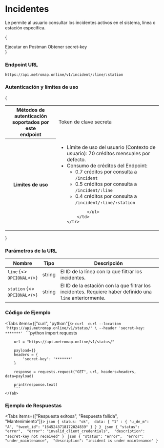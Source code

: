 
# Incidentes

Le permite al usuario consultar los incidentes activos en el sistema, línea o estación específica.

{<div className="row">

<Link className="btn default" href="hola">Ejecutar en Postman</Link>
<Link className="btn default" href="hola">Obtener secret-key</Link>
</div>}

### Endpoint URL

`https://api.metromap.online/v1/incident/:line/:station`

### Autenticación y límites de uso

{

<table>
    <tr>
        <th>Métodos de autenticación soportados por este<br/>endpoint</th>
        <td><Link className="contrast" href="docs/comenzar/credenciales">Token de clave secreta</Link></td>
    </tr>
    <tr>
        <th>Limites de uso</th>
        <td>
            <ul>
            <li>Límite de uso del usuario (Contexto de usuario): 70 créditos
            mensuales por defecto. 
            </li>
            <li>Consumo de créditos del Endpoint:
            <ul>
                <li>0.7 créditos por consulta a <code>/incident</code>
                </li>
                <li>0.5 créditos por consulta a <code>/incident/:line</code>
                </li>
                <li>0.4 créditos por consulta a <code>/incident/:line/:station</code>
                </li>
                </ul>
            </li>

            </ul>
        </td>
    </tr>

</table>

}

### Parámetros de la URL

| Nombre    | Tipo   | Descripción                                                                                               |
| --------- | ------ | --------------------------------------------------------------------------------------------------------- |
| `line` {<><br/><code className="opt docs">OPCIONAL</code></>}    | string | El ID de la línea con la que filtrar los incidentes.                                                      |
| `station` {<><br/><code className="opt docs">OPCIONAL</code></>} | string | El ID de la estación con la que filtrar los incidentes. Requiere haber definido una `line` anteriormente. |

### Código de Ejemplo

<Tabs items={["curl", "python"]}>
    <Tab>
        ```curl 
        curl --location 'https://api.metromap.online/v1/status/' \
        --header 'secret-key: *******'
        ```
    </Tab>
    <Tab>
        ```python 
        import requests

        url = "https://api.metromap.online/v1/status/"

        payload={}
        headers = {
            'secret-key': '*******'
        }

        response = requests.request("GET", url, headers=headers, data=payload)

        print(response.text)
        ```
    </Tab>

</Tabs>

### Ejemplo de Respuestas

<Tabs items={["Respuesta exitosa", "Respuesta fallida", "Mantenimiento"]}>
    <Tab>
    ```json
    {
        status: "ok", 
        data: {
            "1" : {
                "u_de_m": "A",
                "tweet_id": "1645243718172024839"
            }
        }
    }
    ```
    </Tab>
    <Tab>
    ```json
    {
        "status": "error", 
        "error": "invalid_client_credentials", 
        "description": "secret-key not received"
    }
    ```
    </Tab>
    <Tab>
    ```json
    {
        "status": "error", 
        "error": "under_maintenance", 
        "description": "incident is under maintenance"
    }
    ```
    </Tab>
</Tabs>
